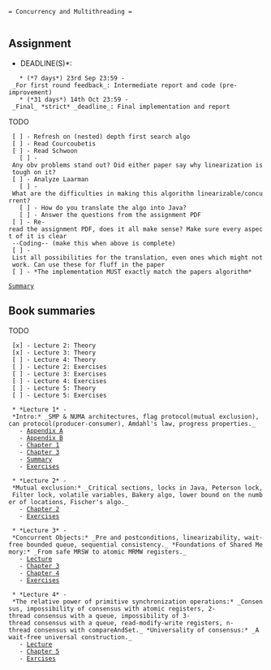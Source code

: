  = Concurrency and Multithreading =
  
== Assignment ==
*DEADLINE(S)*: 
	* (*7 days*) 23rd Sep 23:59 - _For first round feedback_: Intermediate report and code (pre-improvement)
	* (*31 days*) 14th Oct 23:59 - _Final_ *strict* _deadline_: Final implementation and report
TODO
  [ ] - Refresh on (nested) depth first search algo
  [ ] - Read Courcoubetis
  [ ] - Read Schwoon
  	[ ] - Any obv problems stand out? Did either paper say why linearization is tough on it?
  [ ] - Analyze Laarman
  	[ ] - What are the difficulties in making this algorithm linearizable/concurrent?
	[ ] - How do you translate the algo into Java?
	[ ] - Answer the questions from the assignment PDF
  [ ] - Re-read the assignment PDF, does it all make sense? Make sure every aspect of it is clear
  --Coding-- (make this when above is complete)
  [ ] - List all possibilities for the translation, even ones which might not work. Can use these for fluff in the paper
  [ ] - *The implementation MUST exactly match the papers algorithm*
  
 [[assignment/assummary|Summary]]

== Book summaries ==
 
TODO
  [x] - Lecture 2: Theory
  [x] - Lecture 3: Theory
  [ ] - Lecture 4: Theory
  [ ] - Lecture 2: Exercises
  [ ] - Lecture 3: Exercises
  [ ] - Lecture 4: Exercises
  [ ] - Lecture 5: Theory
  [ ] - Lecture 5: Exercises
  
  * *Lecture 1* - *Intro:* _SMP & NUMA architectures, flag protocol(mutual exclusion), can protocol(producer-consumer), Amdahl's law, progress properties._
    - [[lecture1/Appendix A|Appendix A]]
    - [[lecture1/appendixb|Appendix B]]
    - [[lecture1/chapter1|Chapter 1]]
    - [[lecture1/chapter3|Chapter 3]]
    - [[lecture1/lec1sum|Summary]]
    - [[lecture1/exercises/exercises|Exercises]]
 		
  * *Lecture 2* - *Mutual exclusion:* _Critical sections, locks in Java, Peterson lock, Filter lock, volatile variables, Bakery algo, lower bound on the number of locations, Fischer's algo._
    - [[lecture2/chapter2|Chapter 2]]
    - [[lecture2/exercises/exercises|Exercises]]

  * *Lecture 3* - *Concurrent Objects:* _Pre and postconditions, linearizability, wait-free bounded queue, sequential consistency._ *Foundations of Shared Memory:* _From safe MRSW to atomic MRMW registers._
    - [[lecture3/lecnotes3|Lecture]]
    - [[lecture3/chapter3|Chapter 3]]
    - [[lecture3/chapter4|Chapter 4]]
    - [[lecture3/exercises/exercises|Exercises]]
  
  * *Lecture 4* - *The relative power of primitive synchronization operations:* _Consensus, impossibility of consensus with atomic registers, 2-thread consensus with a queue, impossibility of 3-thread consensus with a queue, read-modify-write registers, n-thread consensus with compareAndSet._ *Universality of consensus:* _A wait-free universal construction._
    - [[lecture4/lecnotes4|Lecture]]
    - [[lecture4/chapter5|Chapter 5]]
    - [[lecture4/exercises/exercises|Exrcises]]
